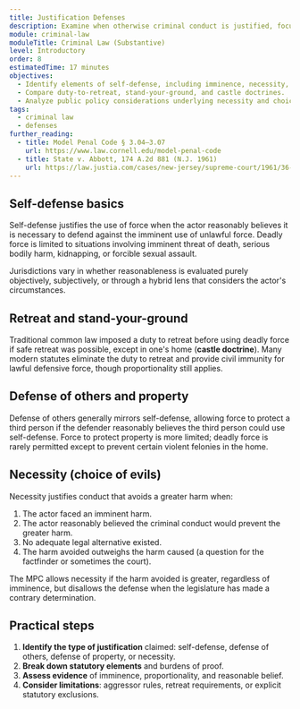 ```yaml
---
title: Justification Defenses
description: Examine when otherwise criminal conduct is justified, focusing on self-defense, defense of others, property, and necessity.
module: criminal-law
moduleTitle: Criminal Law (Substantive)
level: Introductory
order: 8
estimatedTime: 17 minutes
objectives:
  - Identify elements of self-defense, including imminence, necessity, and proportionality requirements.
  - Compare duty-to-retreat, stand-your-ground, and castle doctrines.
  - Analyze public policy considerations underlying necessity and choice-of-evils defenses.
tags:
  - criminal law
  - defenses
further_reading:
  - title: Model Penal Code § 3.04–3.07
    url: https://www.law.cornell.edu/model-penal-code
  - title: State v. Abbott, 174 A.2d 881 (N.J. 1961)
    url: https://law.justia.com/cases/new-jersey/supreme-court/1961/36-n-j-63-0.html
---
```


## Self-defense basics

Self-defense justifies the use of force when the actor reasonably believes it is necessary to defend against the imminent use of unlawful force. Deadly force is limited to situations involving imminent threat of death, serious bodily harm, kidnapping, or forcible sexual assault.

<Callout kind="note" title="Objective and subjective components">
  Jurisdictions vary in whether reasonableness is evaluated purely objectively, subjectively, or through a hybrid lens that considers the actor's circumstances.
</Callout>

## Retreat and stand-your-ground

Traditional common law imposed a duty to retreat before using deadly force if safe retreat was possible, except in one's home (**castle doctrine**). Many modern statutes eliminate the duty to retreat and provide civil immunity for lawful defensive force, though proportionality still applies.

## Defense of others and property

Defense of others generally mirrors self-defense, allowing force to protect a third person if the defender reasonably believes the third person could use self-defense. Force to protect property is more limited; deadly force is rarely permitted except to prevent certain violent felonies in the home.

## Necessity (choice of evils)

Necessity justifies conduct that avoids a greater harm when:

1. The actor faced an imminent harm.
2. The actor reasonably believed the criminal conduct would prevent the greater harm.
3. No adequate legal alternative existed.
4. The harm avoided outweighs the harm caused (a question for the factfinder or sometimes the court).

The MPC allows necessity if the harm avoided is greater, regardless of imminence, but disallows the defense when the legislature has made a contrary determination.

## Practical steps

1. **Identify the type of justification** claimed: self-defense, defense of others, defense of property, or necessity.
2. **Break down statutory elements** and burdens of proof.
3. **Assess evidence** of imminence, proportionality, and reasonable belief.
4. **Consider limitations**: aggressor rules, retreat requirements, or explicit statutory exclusions.
